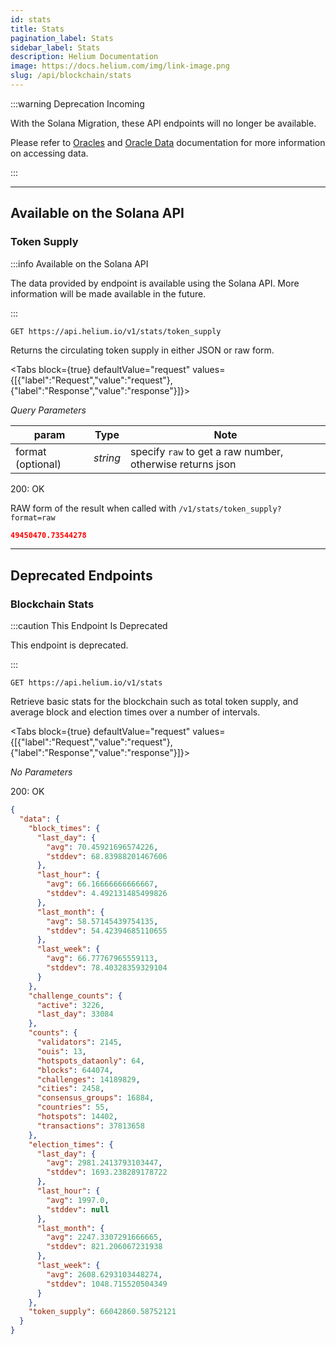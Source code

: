 ```yaml
---
id: stats
title: Stats
pagination_label: Stats
sidebar_label: Stats
description: Helium Documentation
image: https://docs.helium.com/img/link-image.png
slug: /api/blockchain/stats
---
```



:::warning Deprecation Incoming

With the Solana Migration, these API endpoints will no longer be available.

Please refer to [Oracles](/oracles) and [Oracle Data](/oracles/oracle-data) documentation for more
information on accessing data.

:::

---

## Available on the Solana API

### Token Supply

:::info Available on the Solana API

The data provided by endpoint is available using the Solana API. More information will be made
available in the future.

:::

```
GET https://api.helium.io/v1/stats/token_supply
```

Returns the circulating token supply in either JSON or raw form.

<Tabs
  block={true}
  defaultValue="request"
  values={[{"label":"Request","value":"request"},{"label":"Response","value":"response"}]}>
<TabItem value="request">

_Query Parameters_

| param             | Type     | Note                                                      |
| ----------------- | -------- | --------------------------------------------------------- |
| format (optional) | _string_ | specify `raw` to get a raw number, otherwise returns json |

</TabItem>
<TabItem value="response">

200: OK

RAW form of the result when called with `/v1/stats/token_supply?format=raw`

```json
49450470.73544278
```

</TabItem>
</Tabs>

---

## Deprecated Endpoints

### Blockchain Stats

:::caution This Endpoint Is Deprecated

This endpoint is deprecated.

:::

```
GET https://api.helium.io/v1/stats
```

Retrieve basic stats for the blockchain such as total token supply, and average block and election
times over a number of intervals.

<Tabs
  block={true}
  defaultValue="request"
  values={[{"label":"Request","value":"request"},{"label":"Response","value":"response"}]}>
<TabItem value="request">

_No Parameters_

</TabItem>
<TabItem value="response">

200: OK

```json
{
  "data": {
    "block_times": {
      "last_day": {
        "avg": 70.45921696574226,
        "stddev": 68.83988201467606
      },
      "last_hour": {
        "avg": 66.16666666666667,
        "stddev": 4.492131485499826
      },
      "last_month": {
        "avg": 58.57145439754135,
        "stddev": 54.42394685110655
      },
      "last_week": {
        "avg": 66.77767965559113,
        "stddev": 78.40328359329104
      }
    },
    "challenge_counts": {
      "active": 3226,
      "last_day": 33084
    },
    "counts": {
      "validators": 2145,
      "ouis": 13,
      "hotspots_dataonly": 64,
      "blocks": 644074,
      "challenges": 14189829,
      "cities": 2458,
      "consensus_groups": 16884,
      "countries": 55,
      "hotspots": 14402,
      "transactions": 37813658
    },
    "election_times": {
      "last_day": {
        "avg": 2981.2413793103447,
        "stddev": 1693.238289178722
      },
      "last_hour": {
        "avg": 1997.0,
        "stddev": null
      },
      "last_month": {
        "avg": 2247.3307291666665,
        "stddev": 821.206067231938
      },
      "last_week": {
        "avg": 2608.6293103448274,
        "stddev": 1048.715520504349
      }
    },
    "token_supply": 66042860.58752121
  }
}
```

</TabItem>
</Tabs>
